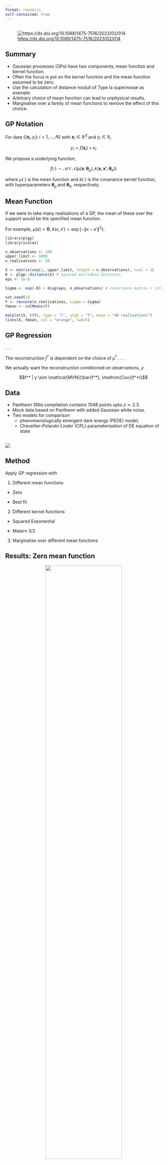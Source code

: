 ```yaml
---
format: revealjs
self-contained: true
---
```


## 

![<https://dx.doi.org/10.1088/1475-7516/2023/02/014>](figures/title-abstract.png)

## Summary

- Gaussian processes (GPs) have two components, mean function and kernel function.
- Often the focus is put on the kernel function and the mean function assumed to be zero.
- Use the calculation of distance moduli of Type Ia supernovae as example.
- Arbitrary choice of mean function can lead to unphysical results.
- Marginalise over a family of mean functions to remove the effect of this choice.

## GP Notation

For data $\{(\boldsymbol{x}_i, y_i); i = 1, \ldots, N\}$ with $\boldsymbol{x}_i \in \mathbb{R}^d$ and $y_i \in \mathbb{R}$,

$$y_i = f(\boldsymbol{x}_i) + \varepsilon_i$$

We propose a underlying function,

$$f(\cdot) \sim\mathcal{MVN} \left( \mu(\boldsymbol{x};\boldsymbol\theta_\mu), k(\boldsymbol{x}, \boldsymbol{x'}; \boldsymbol{\theta}_k) \right)$$

where $\mu(\cdot)$ is the mean function and $k(\cdot)$ is the covariance kernel function, with hyperparameters $\boldsymbol\theta_\mu$ and $\boldsymbol\theta_k$, respectively.

## Mean Function

If we were to take many realisations of a GP, the mean of these over the support would be the specified mean function.

For example, $\mu(x) = \boldsymbol{0}$, $k(x, x') =  \exp\{-\|x - x'\|^2\}$:

```r
library(plgp)
library(scales)

n_observations <- 100
upper_limit <- 1000
n_realisations <- 50

X <- matrix(seq(1, upper_limit, length = n_observations), ncol = 1)
D <- plgp::distance(X) # squared euclidean distances
eps <- 1e-8

Sigma <- exp(-D) + diag(eps, n_observations) # covariance matrix + jitter

set.seed(1)
Y <- rmvnorm(n_realisations, sigma = Sigma)
Ymean <- colMeans(Y)

matplot(X, t(Y), type = "l", ylab = "Y", main = "40 realisations")
lines(X, Ymean, col = "orange", lwd=5)
```

## GP Regression

\begin{matrix}
y \\
f^*
\end{matrix}

. . .

The reconstruction $f^*$ is dependent on the choice of $\mu^*$.
. . .

We actually want the reconstruction conditioned on observations, $y$

$$f^* | y \sim \mathcal{MVN}(\bar{f^*}, \mathrm{Cov}(f^*))$$

## Data

- Pantheon SNIa compilation contains 1048 points upto $z \simeq 2.3$.
- Mock data based on Pantheon with added Gaussian white noise.
- Two models for comparison
    - phenomenologically emergent dark energy (PEDE) model,
    - Chevellier-Polarski-Linder (CPL) parameterisation of DE equation of state

## 

![](figures/figure01.png)

## Method

Apply GP regression with

1. Different mean functions

  - Zero

  - Best fit

2. Different kernel functions

  - Squared Exponential

  - Matern 3/2

3. Marginalise over different mean functions
  
## Results: Zero mean function

<center>![](figures/figure02.png){width=70%}</center>


## Results: Best-fit mean function

<center>![](figures/figure03.png){width=70%}</center>

## Results: Best-fit mean function

<center>![](figures/figure04.png){width=70%}</center>

## Conclusions of Paper {.small}

- Choice of mean function should not be arbitrary but carefully selected.
- Don't use zero mean function for non-stationary quantities.
- Full marginalisation does not seem to be too sensitive to choice of family of mean functions.

## Comments

- Marginalisation is common practice, but model misspecification is still a risk.
- There is a computational cost, especially for more complex families of functions.
  - use GPs for the mean function?!
- Alternative ways to prevent "unphysical" reconstructions, e.g., constraints on priors, transformations, etc.
